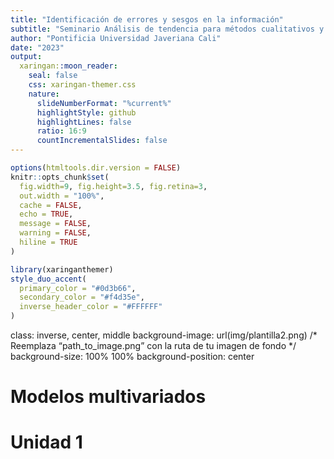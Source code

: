 ```yaml
---
title: "Identificación de errores y sesgos en la información"
subtitle: "Seminario Análisis de tendencia para métodos cualitativos y cuantitativos"  
author: "Pontificia Universidad Javeriana Cali" 
date: "2023"
output:
  xaringan::moon_reader:
    seal: false
    css: xaringan-themer.css
    nature:
      slideNumberFormat: "%current%"
      highlightStyle: github
      highlightLines: false
      ratio: 16:9
      countIncrementalSlides: false
---
```


```r
options(htmltools.dir.version = FALSE)
knitr::opts_chunk$set(
  fig.width=9, fig.height=3.5, fig.retina=3,
  out.width = "100%",
  cache = FALSE,
  echo = TRUE,
  message = FALSE, 
  warning = FALSE,
  hiline = TRUE
)


```

```r
library(xaringanthemer)
style_duo_accent(
  primary_color = "#0d3b66",
  secondary_color = "#f4d35e",
  inverse_header_color = "#FFFFFF"
)
```

class: inverse, center, middle
background-image: url(img/plantilla2.png)  /* Reemplaza "path_to_image.png" con la ruta de tu imagen de fondo */
background-size: 100% 100%
background-position: center


# **Modelos multivariados**
# **Unidad 1**
